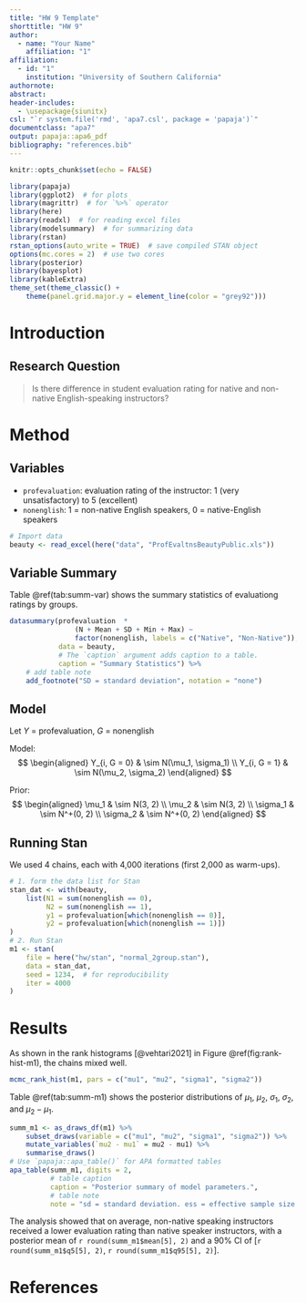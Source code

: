 ```yaml
---
title: "HW 9 Template"
shorttitle: "HW 9"
author:
  - name: "Your Name"
    affiliation: "1"
affiliation:
  - id: "1"
    institution: "University of Southern California"
authornote:
abstract:
header-includes:
  - \usepackage{siunitx}
csl: "`r system.file('rmd', 'apa7.csl', package = 'papaja')`"
documentclass: "apa7"
output: papaja::apa6_pdf
bibliography: "references.bib"
---
```


<!-- This is a comment -->
<!-- To use the `papaja::apa6_pdf` format, follow the instruction in https://github.com/crsh/papaja to install the `papaja` package -->

```r
knitr::opts_chunk$set(echo = FALSE)
```

```r
library(papaja)
library(ggplot2)  # for plots
library(magrittr)  # for `%>%` operator
library(here)
library(readxl)  # for reading excel files
library(modelsummary)  # for summarizing data
library(rstan)
rstan_options(auto_write = TRUE)  # save compiled STAN object
options(mc.cores = 2)  # use two cores
library(posterior)
library(bayesplot)
library(kableExtra)
theme_set(theme_classic() +
    theme(panel.grid.major.y = element_line(color = "grey92")))
```

# Introduction

## Research Question

> Is there difference in student evaluation rating for native and non-native English-speaking instructors?

# Method

## Variables

- `profevaluation`: evaluation rating of the instructor: 1 (very unsatisfactory) to 5 (excellent)
- `nonenglish`: 1 = non-native English speakers, 0 = native-English speakers

```r
# Import data
beauty <- read_excel(here("data", "ProfEvaltnsBeautyPublic.xls"))
```

## Variable Summary

<!-- You can use \@ref(tab:xx) to reference a table with the chunk label "xx" -->

Table\ \@ref(tab:summ-var) shows the summary statistics of evaluationg ratings by groups.

```r
datasummary(profevaluation  * 
                (N + Mean + SD + Min + Max) ~ 
                factor(nonenglish, labels = c("Native", "Non-Native")),
            data = beauty,
            # The `caption` argument adds caption to a table.
            caption = "Summary Statistics") %>%
    # add table note
    add_footnote("SD = standard deviation", notation = "none")
```

## Model

Let $Y$ = profevaluation, $G$ = nonenglish

Model:
$$
  \begin{aligned}
    Y_{i, G = 0} & \sim N(\mu_1, \sigma_1) \\
    Y_{i, G = 1} & \sim N(\mu_2, \sigma_2)
  \end{aligned}
$$

Prior:
$$
  \begin{aligned}
    \mu_1 & \sim N(3, 2) \\
    \mu_2 & \sim N(3, 2) \\
    \sigma_1 & \sim N^+(0, 2) \\
    \sigma_2 & \sim N^+(0, 2)
  \end{aligned}
$$

## Running Stan

We used 4 chains, each with 4,000 iterations (first 2,000 as warm-ups). 

```r
# 1. form the data list for Stan
stan_dat <- with(beauty,
    list(N1 = sum(nonenglish == 0),
         N2 = sum(nonenglish == 1),
         y1 = profevaluation[which(nonenglish == 0)],
         y2 = profevaluation[which(nonenglish == 1)])
)
# 2. Run Stan
m1 <- stan(
    file = here("hw/stan", "normal_2group.stan"),
    data = stan_dat,
    seed = 1234,  # for reproducibility
    iter = 4000
)
```

# Results

<!-- Use [@xxx] for parenthetical citation. xxx is the label for the bibTeX citation key in "references.bib." See https://bookdown.org/yihui/rmarkdown-cookbook/bibliography.html for more information. -->
<!-- You can use \@ref(fig:xx) to reference a figure with the chunk label "xx" -->

As shown in the rank histograms [@vehtari2021] in Figure\ \@ref(fig:rank-hist-m1), the chains mixed well.

```r
mcmc_rank_hist(m1, pars = c("mu1", "mu2", "sigma1", "sigma2"))
```

Table\ \@ref(tab:summ-m1) shows the posterior distributions of $\mu_1$, $\mu_2$, $\sigma_1$, $\sigma_2$, and $\mu_2 - \mu_1$.

```r
summ_m1 <- as_draws_df(m1) %>%
    subset_draws(variable = c("mu1", "mu2", "sigma1", "sigma2")) %>%
    mutate_variables(`mu2 - mu1` = mu2 - mu1) %>%
    summarise_draws()
# Use `papaja::apa_table()` for APA formatted tables
apa_table(summ_m1, digits = 2,
          # table caption
          caption = "Posterior summary of model parameters.",
          # table note
          note = "sd = standard deviation. ess = effective sample size.")
```

The analysis showed that on average, non-native speaking instructors received a lower evaluation rating than native speaker instructors, with a posterior mean of `r round(summ_m1$mean[5], 2)` and a 90% CI of [`r round(summ_m1$q5[5], 2)`, `r round(summ_m1$q95[5], 2)`].

\newpage

# References

::: {#refs custom-style="Bibliography"}
:::

